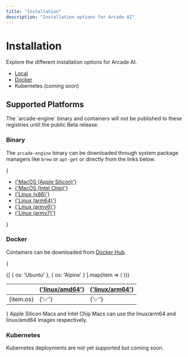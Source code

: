 ```yaml
---
title: "Installation"
description: "Installation options for Arcade AI"
---
```


# Installation

Explore the different installation options for Arcade AI.

- [Local](/home/install/local)
- [Docker](/home/install/docker)
- Kubernetes (coming soon)

## Supported Platforms

<Warning>
  The `arcade-engine` binary and containers will not be published to these
  registries until the public Beta release.
</Warning>

### Binary

The `arcade-engine` binary can be downloaded through system package managers like `brew` or `apt-get` or directly from the links below.

{<ul>

  <li>
  <a href={'https://arcade-ai.com/TODO'}>{'MacOS (Apple Silicon)'}</a>
  </li>
  <li>
  <a href={'https://arcade-ai.com/TODO'}>{'MacOS (Intel Chip)'}</a>
  </li>
  <li>
  <a href={'https://arcade-ai.com/TODO'}>{'Linux (x86)'}</a>
  </li>
  <li>
  <a href={'https://arcade-ai.com/TODO'}>{'Linux (arm64)'}</a>
  </li>
  <li>
  <a href={'https://arcade-ai.com/TODO'}>{'Linux (armv6)'}</a>
  </li>
  <li>
  <a href={'https://arcade-ai.com/TODO'}>{'Linux (armv7)'}</a>
  </li>
</ul>}

### Docker

Containers can be downloaded from [Docker Hub](https://hub.docker.com/r/arcadeai/arcadeai).

{<table>

  <thead>
    <tr>
      <th></th>
      <th>
        <a href={'https://arcade-ai.com/TODO'}>{'linux/amd64'}</a>
      </th>
      <th>
        <a href={'https://arcade-ai.com/TODO'}>{'linux/arm64'}</a>
      </th>
    </tr>
  </thead>
  <tbody>
    {[
      { os: 'Ubuntu' },
      { os: 'Alpine' }
    ].map(item => (
      <tr key={item.os}>
        <td style={{ textAlign: 'center', padding: '10px' }}>
          <a style={{ textDecoration: 'none' }}>{item.os}</a>
        </td>
        <td style={{ textAlign: 'center', padding: '10px' }}>
          <a>{'✅'}</a>
        </td>
        <td style={{ textAlign: 'center', padding: '10px' }}>
          <a>{'✅'}</a>
        </td>
      </tr>
    ))}
  </tbody>
</table>}

<Note>
  Apple Silicon Macs and Intel Chip Macs can use the linux/arm64 and linux/amd64
  images respectively.
</Note>

### Kubernetes

Kubernetes deployments are not yet supported but coming soon.
